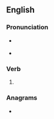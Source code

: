==English==

===Pronunciation===
* {{a|RP}} {{IPA|/dɹəʊnd/|lang=en}}
* {{a|GenAm}} {{IPA|/dɹoʊnd/|lang=en}}

===Verb===
{{head|en|verb form}}

# {{en-past of|drone}}

===Anagrams===
* {{anagrams|en|Rodden|dendro|dendro-|nodder}}